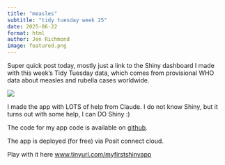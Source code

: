 ```yaml
---
title: "measles"
subtitle: "tidy tuesday week 25"
date: 2025-06-22
format: html
author: Jen Richmond
image: featured.png
---
```


Super quick post today, mostly just a link to the Shiny dashboard I made with this week's Tidy Tuesday data, which comes from provisional WHO data about measles and rubella cases worldwide.

![](featured.png)

I made the app with LOTS of help from Claude. I do not know Shiny, but it turns out with some help, I can DO Shiny :)


The code for my app code is available on [github](https://github.com/jenrichmond/shinymeasles).

The app is deployed (for free) via Posit connect cloud.

Play with it here [www.tinyurl.com/myfirstshinyapp](tinyurl.com/myfirstshinyapp)
